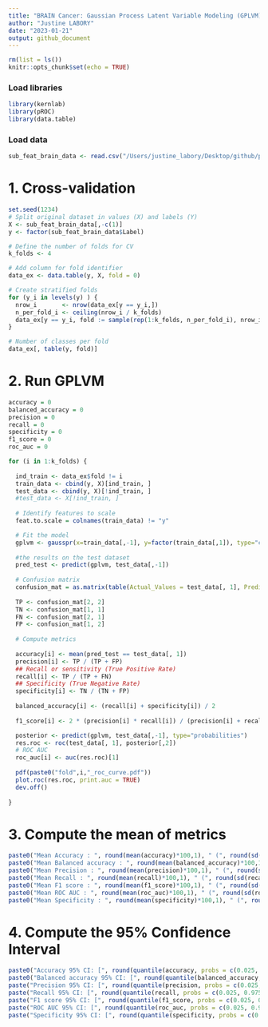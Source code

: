 ```yaml
---
title: "BRAIN Cancer: Gaussian Process Latent Variable Modeling (GPLVM) on selected features"
author: "Justine LABORY"
date: "2023-01-21"
output: github_document
---
```


```r
rm(list = ls())
knitr::opts_chunk$set(echo = TRUE)
```

### Load libraries

```r
library(kernlab)
library(pROC)
library(data.table)
```

### Load data

```r
sub_feat_brain_data <- read.csv("/Users/justine_labory/Desktop/github/plantnet/Metabolomic_project/brain_project/data/BRAIN_T.269.Feat.Select.csv")
```

# 1. Cross-validation

```r
set.seed(1234)
# Split original dataset in values (X) and labels (Y)
X <- sub_feat_brain_data[,-c(1)]
y <- factor(sub_feat_brain_data$Label)

# Define the number of folds for CV
k_folds <- 4       

# Add column for fold identifier
data_ex <- data.table(y, X, fold = 0)                              

# Create stratified folds
for (y_i in levels(y) ) {                                          
  nrow_i       <- nrow(data_ex[y == y_i,])
  n_per_fold_i <- ceiling(nrow_i / k_folds)
  data_ex[y == y_i, fold := sample(rep(1:k_folds, n_per_fold_i), nrow_i, replace = FALSE)]
}

# Number of classes per fold
data_ex[, table(y, fold)] 
```

# 2. Run GPLVM

```r
accuracy = 0
balanced_accuracy = 0
precision = 0
recall = 0
specificity = 0
f1_score = 0
roc_auc = 0

for (i in 1:k_folds) {
  
  ind_train <- data_ex$fold != i
  train_data <- cbind(y, X)[ind_train, ]
  test_data <- cbind(y, X)[!ind_train, ]
  #test_data <- X[!ind_train, ]
  
  # Identify features to scale
  feat.to.scale = colnames(train_data) != "y"

  # Fit the model
  gplvm <- gausspr(x=train_data[,-1], y=factor(train_data[,1]), type="classification", scaled=TRUE, kernel="rbfdot", kpar="automatic")
  
  #the results on the test dataset
  pred_test <- predict(gplvm, test_data[,-1])
  
  # Confusion matrix
  confusion_mat = as.matrix(table(Actual_Values = test_data[, 1], Predicted_Values = pred_test))
  
  TP <- confusion_mat[2, 2]
  TN <- confusion_mat[1, 1]
  FN <- confusion_mat[2, 1]
  FP <- confusion_mat[1, 2]
  
  # Compute metrics
  
  accuracy[i] <- mean(pred_test == test_data[, 1])
  precision[i] <- TP / (TP + FP)
  ## Recall or sensitivity (True Positive Rate)
  recall[i] <- TP / (TP + FN)
  ## Specificity (True Negative Rate)
  specificity[i] <- TN / (TN + FP)
  
  balanced_accuracy[i] <- (recall[i] + specificity[i]) / 2
  
  f1_score[i] <- 2 * (precision[i] * recall[i]) / (precision[i] + recall[i])

  posterior <- predict(gplvm, test_data[,-1], type="probabilities")
  res.roc <- roc(test_data[, 1], posterior[,2])
  # ROC AUC
  roc_auc[i] <- auc(res.roc)[1]
  
  pdf(paste0("fold",i,"_roc_curve.pdf"))
  plot.roc(res.roc, print.auc = TRUE)
  dev.off()
  
}
```

# 3. Compute the mean of metrics

```r
paste0("Mean Accuracy : ", round(mean(accuracy)*100,1), " (", round(sd(accuracy)*100,1),")")
paste0("Mean Balanced accuracy : ", round(mean(balanced_accuracy)*100,1), " (", round(sd(balanced_accuracy)*100,1),")")
paste0("Mean Precision : ", round(mean(precision)*100,1), " (", round(sd(precision)*100,1),")")
paste0("Mean Recall : ", round(mean(recall)*100,1), " (", round(sd(recall)*100,1),")")
paste0("Mean F1 score : ", round(mean(f1_score)*100,1), " (", round(sd(f1_score)*100,1),")")
paste0("Mean ROC AUC : ", round(mean(roc_auc)*100,1), " (", round(sd(roc_auc)*100,1),")")
paste0("Mean Specificity : ", round(mean(specificity)*100,1), " (", round(sd(specificity)*100,1),")")
```

# 4. Compute the 95% Confidence Interval

```r
paste0("Accuracy 95% CI: [", round(quantile(accuracy, probs = c(0.025, 0.975))[1], 3), " ; ", round(quantile(accuracy, probs = c(0.025, 0.975))[2], 3),"]")
paste0("Balanced accuracy 95% CI: [", round(quantile(balanced_accuracy, probs = c(0.025, 0.975))[1], 3), " ; ", round(quantile(balanced_accuracy, probs = c(0.025, 0.975))[2], 3),"]")
paste("Precision 95% CI: [", round(quantile(precision, probs = c(0.025, 0.975))[1], 3), " ; ",round(quantile(precision, probs = c(0.025, 0.975))[2], 3),"]")
paste("Recall 95% CI: [", round(quantile(recall, probs = c(0.025, 0.975))[1], 3), " ; ", round(quantile(recall, probs = c(0.025, 0.975))[2], 3),"]")
paste("F1 score 95% CI: [", round(quantile(f1_score, probs = c(0.025, 0.975))[1], 3), " ; ", round(quantile(f1_score, probs = c(0.025, 0.975))[2], 3),"]")
paste("ROC AUC 95% CI: [", round(quantile(roc_auc, probs = c(0.025, 0.975))[1], 3), " ; ", round(quantile(roc_auc, probs = c(0.025, 0.975))[2], 3),"]")
paste("Specificity 95% CI: [", round(quantile(specificity, probs = c(0.025, 0.975))[1], 3), " ; ", round(quantile(specificity, probs = c(0.025, 0.975))[2], 3),"]")
```